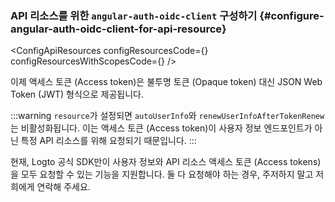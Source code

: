 

### API 리소스를 위한 `angular-auth-oidc-client` 구성하기 \{#configure-angular-auth-oidc-client-for-api-resource}

<ApiResourcesDescription />

<ConfigApiResources
  configResourcesCode={<ConfigResourcesCode />}
  configResourcesWithScopesCode={<ConfigResourcesWithScopesCode />}
/>

이제 액세스 토큰 (Access token)은 불투명 토큰 (Opaque token) 대신 JSON Web Token (JWT) 형식으로 제공됩니다.

:::warning
`resource`가 설정되면 `autoUserInfo`와 `renewUserInfoAfterTokenRenew`는 비활성화됩니다. 이는 액세스 토큰 (Access token)이 사용자 정보 엔드포인트가 아닌 특정 API 리소스를 위해 요청되기 때문입니다.
:::

현재, Logto 공식 SDK만이 사용자 정보와 API 리소스 액세스 토큰 (Access tokens)을 모두 요청할 수 있는 기능을 지원합니다. 둘 다 요청해야 하는 경우, 주저하지 말고 저희에게 연락해 주세요.
